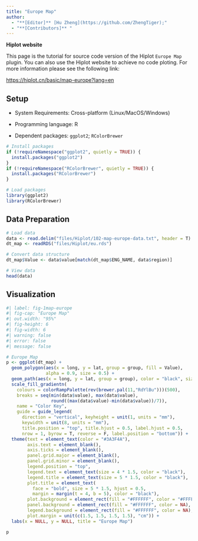 ```yaml
---
title: "Europe Map"
author:
  - "**[Editor]** [Hu Zheng](https://github.com/ZhengTiger);"
  - "**[Contributors]** "
---
```


::: callout-note
**Hiplot website**

This page is the tutorial for source code version of the Hiplot `Europe Map` plugin. You can also use the Hiplot website to achieve no code ploting. For more information please see the following link:

<https://hiplot.cn/basic/map-europe?lang=en>
:::

## Setup

-   System Requirements: Cross-platform (Linux/MacOS/Windows)

-   Programming language: R

-   Dependent packages: `ggplot2`; `RColorBrewer`

```r
# Install packages
if (!requireNamespace("ggplot2", quietly = TRUE)) {
  install.packages("ggplot2")
}
if (!requireNamespace("RColorBrewer", quietly = TRUE)) {
  install.packages("RColorBrewer")
}

# Load packages
library(ggplot2)
library(RColorBrewer)
```

## Data Preparation

```r
# Load data
data <- read.delim("files/Hiplot/102-map-europe-data.txt", header = T)
dt_map <- readRDS("files/Hiplot/eu.rds")

# Convert data structure
dt_map$Value <- data$value[match(dt_map$ENG_NAME, data$region)]

# View data
head(data)
```

## Visualization

```r
#| label: fig-1map-europe
#| fig-cap: "Europe Map"
#| out.width: "95%"
#| fig-height: 6
#| fig-width: 6
#| warning: false
#| error: false
#| message: false

# Europe Map
p <- ggplot(dt_map) +
  geom_polygon(aes(x = long, y = lat, group = group, fill = Value),
               alpha = 0.9, size = 0.5) +
  geom_path(aes(x = long, y = lat, group = group), color = "black", size = 0.2) +
  scale_fill_gradientn(
    colours = colorRampPalette(rev(brewer.pal(11,"RdYlBu")))(500),
    breaks = seq(min(data$value), max(data$value), 
                 round((max(data$value)-min(data$value))/7)),
    name = "Color Key",
    guide = guide_legend(
      direction = "vertical", keyheight = unit(1, units = "mm"),
      keywidth = unit(8, units = "mm"),
      title.position = "top", title.hjust = 0.5, label.hjust = 0.5,
      nrow = 1, byrow = T, reverse = F, label.position = "bottom")) +
  theme(text = element_text(color = "#3A3F4A"),
        axis.text = element_blank(),
        axis.ticks = element_blank(),
        panel.grid.major = element_blank(),
        panel.grid.minor = element_blank(),
        legend.position = "top",
        legend.text = element_text(size = 4 * 1.5, color = "black"),
        legend.title = element_text(size = 5 * 1.5, color = "black"),
        plot.title = element_text(
          face = "bold", size = 5 * 1.5, hjust = 0.5, 
          margin = margin(t = 4, b = 5), color = "black"),
        plot.background = element_rect(fill = "#FFFFFF", color = "#FFFFFF"),
        panel.background = element_rect(fill = "#FFFFFF", color = NA),
        legend.background = element_rect(fill = "#FFFFFF", color = NA),
        plot.margin = unit(c(1.5, 1.5, 1.5, 1.5), "cm")) +
  labs(x = NULL, y = NULL, title = "Europe Map")

p
```



